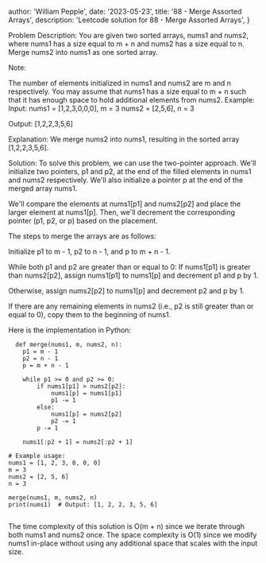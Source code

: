 
  author: 'William Pepple',
  date: '2023-05-23',
  title: '88 - Merge Assorted Arrays',
  description:
    'Leetcode solution for 88 - Merge Assorted Arrays',
}


Problem Description:
You are given two sorted arrays, nums1 and nums2, where nums1 has a size equal to m + n and nums2 has a size equal to n. Merge nums2 into nums1 as one sorted array.

Note:

The number of elements initialized in nums1 and nums2 are m and n respectively.
You may assume that nums1 has a size equal to m + n such that it has enough space to hold additional elements from nums2.
Example:
Input:
nums1 = [1,2,3,0,0,0], m = 3
nums2 = [2,5,6], n = 3

Output:
[1,2,2,3,5,6]

Explanation:
We merge nums2 into nums1, resulting in the sorted array [1,2,2,3,5,6].

Solution:
To solve this problem, we can use the two-pointer approach. We'll initialize two pointers, p1 and p2, at the end of the filled elements in nums1 and nums2 respectively. We'll also initialize a pointer p at the end of the merged array nums1.

We'll compare the elements at nums1[p1] and nums2[p2] and place the larger element at nums1[p]. Then, we'll decrement the corresponding pointer (p1, p2, or p) based on the placement.

The steps to merge the arrays are as follows:

Initialize p1 to m - 1, p2 to n - 1, and p to m + n - 1.


While both p1 and p2 are greater than or equal to 0:
If nums1[p1] is greater than nums2[p2], assign nums1[p1] to nums1[p] and decrement p1 and p by 1.

Otherwise, assign nums2[p2] to nums1[p] and decrement p2 and p by 1.

If there are any remaining elements in nums2 (i.e., p2 is still greater than or equal to 0), copy them to the beginning of nums1.


Here is the implementation in Python:
```
  def merge(nums1, m, nums2, n):
    p1 = m - 1
    p2 = n - 1
    p = m + n - 1

    while p1 >= 0 and p2 >= 0:
        if nums1[p1] > nums2[p2]:
            nums1[p] = nums1[p1]
            p1 -= 1
        else:
            nums1[p] = nums2[p2]
            p2 -= 1
        p -= 1

    nums1[:p2 + 1] = nums2[:p2 + 1]

# Example usage:
nums1 = [1, 2, 3, 0, 0, 0]
m = 3
nums2 = [2, 5, 6]
n = 3

merge(nums1, m, nums2, n)
print(nums1)  # Output: [1, 2, 2, 3, 5, 6]


```

The time complexity of this solution is O(m + n) since we iterate through both nums1 and nums2 once. The space complexity is O(1) since we modify nums1 in-place without using any additional space that scales with the input size.
